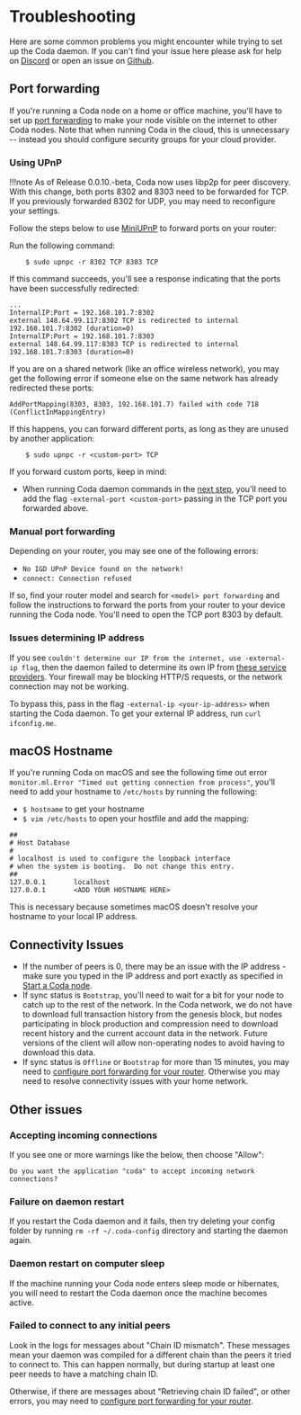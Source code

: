 
# Troubleshooting

Here are some common problems you might encounter while trying to set up the Coda daemon. If you can't find your issue here please ask for help on [Discord](https://bit.ly/CodaDiscord) or open an issue on [Github](https://github.com/CodaProtocol/coda/issues/new).

## Port forwarding

If you're running a Coda node on a home or office machine, you'll have to set up [port forwarding](https://en.wikipedia.org/wiki/Port_forwarding) to make your node visible on the internet to other Coda nodes. Note that when running Coda in the cloud, this is unnecessary -- instead you should configure security groups for your cloud provider.

### Using UPnP

!!!note
    As of Release 0.0.10.-beta, Coda now uses libp2p for peer discovery. With this change, both ports 8302 and 8303 need to be forwarded for TCP. If you previously forwarded 8302 for UDP, you may need to reconfigure your settings.

Follow the steps below to use [MiniUPnP](https://github.com/miniupnp/miniupnp) to forward ports on your router:

Run the following command:

        $ sudo upnpc -r 8302 TCP 8303 TCP

If this command succeeds, you'll see a response indicating that the ports have been successfully redirected:

```
...
InternalIP:Port = 192.168.101.7:8302
external 148.64.99.117:8302 TCP is redirected to internal 192.168.101.7:8302 (duration=0)
InternalIP:Port = 192.168.101.7:8303
external 148.64.99.117:8303 TCP is redirected to internal 192.168.101.7:8303 (duration=0)
```

If you are on a shared network (like an office wireless network), you may get the following error if someone else on the same network has already redirected these ports:

```
AddPortMapping(8303, 8303, 192.168.101.7) failed with code 718 (ConflictInMappingEntry)
```

If this happens, you can forward different ports, as long as they are unused by another application:

        $ sudo upnpc -r <custom-port> TCP

If you forward custom ports, keep in mind:

- When running Coda daemon commands in the [next step](/docs/my-first-transaction#start-up-a-node), you'll need to add the flag `-external-port <custom-port>` passing in the TCP port you forwarded above.

### Manual port forwarding

Depending on your router, you may see one of the following errors:

- `No IGD UPnP Device found on the network!`
- `connect: Connection refused`

If so, find your router model and search for `<model> port forwarding` and follow the instructions to forward the ports from your router to your device running the Coda node. You'll need to open the TCP port 8303 by default.

### Issues determining IP address

If you see `couldn't determine our IP from the internet, use -external-ip flag`, then the daemon failed to determine its own IP from [these service providers](https://github.com/CodaProtocol/coda/blob/056d0203722ddfec1c7ad216846434648cd7af5e/src/app/cli/src/find_ip.ml#L7-L11). Your firewall may be blocking HTTP/S requests, or the network connection may not be working. 

To bypass this, pass in the flag `-external-ip <your-ip-address>` when starting the Coda daemon. To get your external IP address, run `curl ifconfig.me`.

## macOS Hostname

If you're running Coda on macOS and see the following time out error `monitor.ml.Error "Timed out getting connection from process"`, you'll need to add your hostname to `/etc/hosts` by running the following:

- `$ hostname` to get your hostname
- `$ vim /etc/hosts` to open your hostfile and add the mapping:

```
##
# Host Database
#
# localhost is used to configure the loopback interface
# when the system is booting.  Do not change this entry.
##
127.0.0.1       localhost
127.0.0.1       <ADD YOUR HOSTNAME HERE>
```

This is necessary because sometimes macOS doesn't resolve your hostname to your local IP address.

## Connectivity Issues

- If the number of peers is 0, there may be an issue with the IP address - make sure you typed in the IP address and port exactly as specified in [Start a Coda node](#start-a-coda-node).
- If sync status is `Bootstrap`, you'll need to wait for a bit for your node to catch up to the rest of the network. In the Coda network, we do not have to download full transaction history from the genesis block, but nodes participating in block production and compression need to download recent history and the current account data in the network. Future versions of the client will allow non-operating nodes to avoid having to download this data.
- If sync status is `Offline` or `Bootstrap` for more than 15 minutes, you may need to [configure port forwarding for your router](#port-forwarding). Otherwise you may need to resolve connectivity issues with your home network.

## Other issues

### Accepting incoming connections
If you see one or more warnings like the below, then choose "Allow":
```
Do you want the application "coda" to accept incoming network connections?
```

### Failure on daemon restart
If you restart the Coda daemon and it fails, then try deleting your config folder by running `rm -rf ~/.coda-config` directory and starting the daemon again.

### Daemon restart on computer sleep
If the machine running your Coda node enters sleep mode or hibernates, you will need to restart the Coda daemon once the machine becomes active.

### Failed to connect to any initial peers
Look in the logs for messages about "Chain ID mismatch". These messages mean your daemon was compiled for a different chain than the peers it tried to connect to. This can happen normally, but during startup at least one peer needs to have a matching chain ID.

Otherwise, if there are messages about "Retrieving chain ID failed", or other errors, you may need to [configure port forwarding for your router](/docs/getting-started/#port-forwarding).
